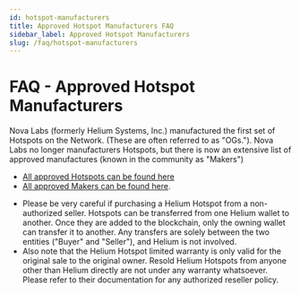 ```yaml
---
id: hotspot-manufacturers
title: Approved Hotspot Manufacturers FAQ
sidebar_label: Approved Hotspot Manufacturers
slug: /faq/hotspot-manufacturers
---
```


# FAQ - Approved Hotspot Manufacturers

Nova Labs (formerly Helium Systems, Inc.) manufactured the first set of Hotspots on the Network.
(These are often referred to as "OGs."). Nova Labs no longer manufacturers Hotspots, but there is
now an extensive list of approved manufactures (known in the community as "Makers")

- [All approved Hotspots can be found here](https://helium.com/mine)
- [All approved Makers can be found here](/mine-hnt/full-hotspots).

* Please be very careful if purchasing a Helium Hotspot from a non-authorized seller. Hotspots can
  be transferred from one Helium wallet to another. Once they are added to the blockchain, only the
  owning wallet can transfer it to another. Any transfers are solely between the two entities
  ("Buyer" and "Seller"), and Helium is not involved.
* Also note that the Helium Hotspot limited warranty is only valid for the original sale to the
  original owner. Resold Helium Hotspots from anyone other than Helium directly are not under any
  warranty whatsoever. Please refer to their documentation for any authorized reseller policy.
